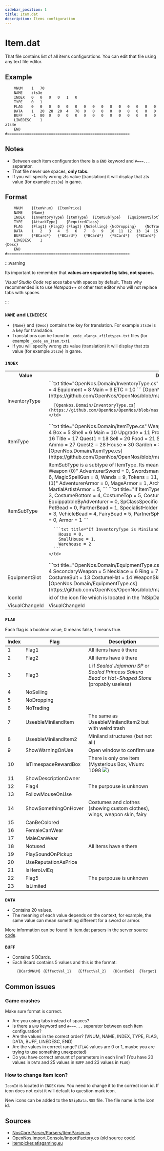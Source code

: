 ```yaml
---
sidebar_position: 1
title: Item.dat
description: Items configuration
---
```


# Item.dat

That file contains list of all items configurations.
You can edit that file using any text file editor.

## Example

```txt title="Item.dat"
	VNUM	1	70
	NAME	zts3e
	INDEX	0	0	0	0	1	0
	TYPE	0	1
	FLAG	0	0	0	0	0	0	0	0	0	0	0	0	0	0	0	0	0	0	0	0	0	0	0
	DATA	1	20	28	20	4	70	0	0	0	0	0	0	0	0	0	0	0	0	0	0
	BUFF	-1	80	0	0	0	0	0	0	0	0	0	0	0	0	0	0	0	0	0	0	0	0	0	0	0
	LINEDESC	1
zts4e
	END
#========================================================
```

## Notes

* Between each item configuration there is a `END` keyword and `#===...` separator.
* That file never use spaces, **only tabs**.
* If you will specify wrong zts value (translation) it will display that zts value
  (for example `zts3e`) in game.

## Format
```txt title="Item.dat"
	VNUM	{ItemVnum}	{ItemPrice}
	NAME	{Name}
	INDEX	{InventoryType}	{ItemType}	{ItemSubType}	{EquipmentSlot}	{IconId}	{VisualChangeId}
	TYPE	{AttackType}	{RequiredClass}
	FLAG	{Flag1}	{Flag2}	{Flag3}	{NoSelling}	{NoDropping}	{NoTrading}	{UseableMinilandItem}	{UseableMinilandItem2}	{ShowWarningOnUse}	{IsTimespaceRewardBox}	{ShowDescriptionOwner}	{Flag4}	{FollowMouseOnUse}	{ShowSomethingOnHover}	{CanBeColored}	{FemaleCanWear}	{MaleCanWear}	{Notused}	{CanBeColored}	{PlaySoundOnPickup}	{UseReputationAsPrice}	{IsHeroLvlEq}	{Flag5}	{IsLimited}
	DATA	1	2	3	4	5	6	7	8	9	10	11	12	13	14	15	16	17	18	19	20
	BUFF	{*BCard*}	{*BCard*}	{*BCard*}	{*BCard*}	{*BCard*}
	LINEDESC	1
{Desc}
	END
#========================================================
```

:::warning

Its important to remember that **values are separated by tabs, not spaces.**

*Visual Studio Code* replaces tabs with spaces by default. 
Thats why recommended is to use *Notepad++* or other text editor who will not replace tabs with spaces.

:::

### `NAME` and `LINEDESC`

* `{Name}` and `{Desc}` contains the key for translation.
  For example `zts3e` is a key for translation.
* Translations can be found in `_code_<lang>_<filetype>.txt` files (for example `_code_en_Item.txt`).
* If you will specify wrong zts value (translation) it will display that zts value
  (for example `zts3e`) in game.

### `INDEX`

<table>
  <tr>
    <th>Value</th><th>Description</th>
  </tr>
  <tr>
    <td>InventoryType</td>
    <td>
      ```txt title="OpenNos.Domain/InventoryType.cs"
        Equipment = 0
        Main = 1
        Etc = 2
        Miniland = 3
        Equipment = 4
        Equipment = 8
        Main = 9
        ETC = 10
      ```
      [OpenNos.Import.Console/ImportFactory.cs](https://github.com/OpenNos/OpenNos/blob/master/OpenNos.Import.Console/ImportFactory.cs#L2939)
      
      [OpenNos.Domain/InventoryType.cs](https://github.com/OpenNos/OpenNos/blob/master/OpenNos.Domain/InventoryType.cs)
    </td>
  </tr>
  <tr>
    <td>ItemType</td>
    <td>
      ```txt title="OpenNos.Domain/ItemType.cs"
        Weapon = 0
        Armor = 1
        Fashion = 2
        Jewelery = 3
        Specialist = 4
        Box = 5
        Shell = 6
        Main = 10
        Upgrade = 11
        Production = 12
        Map = 13
        Special = 14
        Potion = 15
        Event = 16
        Title = 17
        Quest1 = 18
        Sell = 20
        Food = 21
        Snack = 22
        Magical = 24
        Material = 25
        Teacher = 26
        Ammo = 27
        Quest2 = 28
        House = 30
        Garden = 31
        Minigame = 32
        Terrace = 33
        MinilandTheme = 34
      ```
      [OpenNos.Domain/ItemType.cs](https://github.com/OpenNos/OpenNos/blob/master/OpenNos.Domain/ItemType.cs)
    </td>
  </tr>
  <tr>
    <td>ItemSubType</td>
    <td>
      ItemSubType is a subtype of ItemType. Its meaning depends on the ItemType.
      ```txt title="If ItemType is Weapon (0)"
        AdventurerSword = 0,
        SwordsmanSword = 1,
        Daggers = 3,
        Fists = 4,
        Singleshot = 5,
        Bow = 6,
        MagicSpellGun = 8,
        Wands = 9,
        Tokens = 11,
        PartnerWeapons = 12
      ```
      ```txt title="If ItemType is Armor (1)"
        AdventurerArmor = 0,
        MageArmor = 1,
        ArcherArmor = 2,
        SwordmanArmor = 3,
        PartnerArmor = 4,
        MartialArtistArmor = 5,
      ```
      ```txt title="If ItemType is Fashion (2)"
        Hats = 0,
        Masks = 1,
        Gloves = 2,
        Boots = 3,
        CostumeBottom = 4,
        CostumeTop = 5,
        CostumeWeapon = 6
      ```
      ```txt title="If ItemType is Specialist (4)"
        EquippabbleByAdventurer = 0,
        SpClassSpecific = 1,
        PartnerSp = 4
      ```
      ```txt title="If ItemType is Box (5)"
        PetBead = 0,
        PartnerBead = 1,
        SpecialistHolder = 2,
        RaidBoxOrSealedJajamaruSpOrSealedSakuraBead = 3,
        VehicleBead = 4,
        FairyBead = 5,
        PartnerSpHolder = 6
      ```
      ```txt title="If ItemType is Shell (6)"
        Weapon = 0,
        Armor = 1
      ```

      ```txt title="If InventoryType is Miniland (3)"
        House = 0,
        SmallHouse = 1,
        Warehouse = 2
      ```
    </td>
  </tr>
  <tr>
    <td>EquipmentSlot</td>
    <td>
      ```txt title="OpenNos.Domain/EquipmentType.cs"
        MainWeapon = 0
        Armor = 1
        Hat = 2
        Gloves = 3
        Boots = 4
        SecondaryWeapon = 5
        Necklace = 6
        Ring = 7
        Bracelet = 8
        Mask = 9
        Fairy = 10
        Amulet = 11
        Sp = 12
        CostumeSuit = 13
        CostumeHat = 14
        WeaponSkin = 15
        Wings = 16
        MiniPet = 17
      ```
      [OpenNos.Domain/EquipmentType.cs](https://github.com/OpenNos/OpenNos/blob/master/OpenNos.Domain/EquipmentType.cs)
    </td>
  </tr>
  <tr>
    <td>IconId</td>
    <td>id of the icon file which is located in the `NSipData.NOS` file</td>
  </tr>
  <tr>
    <td>VisualChangeId</td><td>VisualChangeId</td>
  </tr>
</table>


### `FLAG`

Each flag is a boolean value, 0 means false, 1 means true.

| Index | Flag | Description |
|---|------|-------------|
| 1 | Flag1 | All items have `0` there |
| 2 | Flag2 | All items have `0` there |
| 3 | Flag3 | `1` if *Sealed Jajamaru SP* or *Sealed Princess Sakura Bead* or *Hat-Shaped Stone* (propably useless) |
| 4 | NoSelling | |
| 5 | NoDropping | |
| 6 | NoTrading | |
| 7 | UseableMinilandItem | The same as UseableMinilandItem2 but with weird trash |
| 8 | UseableMinilandItem2 | Miniland structures (but not all) |
| 9 | ShowWarningOnUse | Open window to confirm use |
| 10 | IsTimespaceRewardBox | There is only one item (Mysterious Box, VNum: 1098 ![](https://itempicker.atlagaming.eu/api/items/icon/1098)) |
| 11 | ShowDescriptionOwner | |
| 12 | Flag4 | The purpouse is unknown |
| 13 | FollowMouseOnUse |  |
| 14 | ShowSomethingOnHover | Costumes and clothes (showing custom clothes), wings, weapon skin, fairy |
| 15 | CanBeColored | |
| 16 | FemaleCanWear | |
| 17 | MaleCanWear | |
| 18 | Notused | All items have `0` there |
| 19 | PlaySoundOnPickup | |
| 20 | UseReputationAsPrice | |
| 21 | IsHeroLvlEq | |
| 22 | Flag5 | The purpouse is unknown |
| 23 | IsLimited | |

### `DATA`

* Contains 20 values.
* The meaning of each value depends on the context,
  for example, the same value can mean something different for a sword or armor.

More information can be found in Item.dat parsers in the server [source code](#sources).

### `BUFF`

* Contains 5 BCards.
* Each Bcard contains 5 values and this is the format:
  ```txt title="*BCard*"
    {BCardVNUM}	{EffectVal_1}	{EffectVal_2}	{BCardSub}	{Target}
  ```

## Common issues

### Game crashes

Make sure format is correct.

* Are you using tabs instead of spaces?
* Is there a `END` keyword and `#===...` separator between each item configuration?
* Are the values in the correct order? (VNUM, NAME, INDEX, TYPE, FLAG, DATA, BUFF, LINEDESC, END)
* Are the values in correct range? (`FLAG` values are 0 or 1, maybe you are trying to use something unexpected)
* Do you have correct amount of parameters in each line? (You have 20 values in `DATA` and 25 values in `BUFF` and 23 values in `FLAG`)

### How to change item icon?

`IconId` is located in `INDEX` row. You need to change it to the correct icon id. If icon does not exist it will default to question mark icon.

New icons can be added to the `NSipData.NOS` file. The file name is the icon id.

## Sources

* [NosCore.Parser/Parsers/ItemParser.cs](https://github.com/NosCoreIO/NosCore/blob/master/src/NosCore.Parser/Parsers/ItemParser.cs)
* [OpenNos.Import.Console/ImportFactory.cs](https://github.com/OpenNos/OpenNos/blob/master/OpenNos.Import.Console/ImportFactory.cs) (old source code)
* [itempicker.atlagaming.eu](https://itempicker.atlagaming.eu/)
